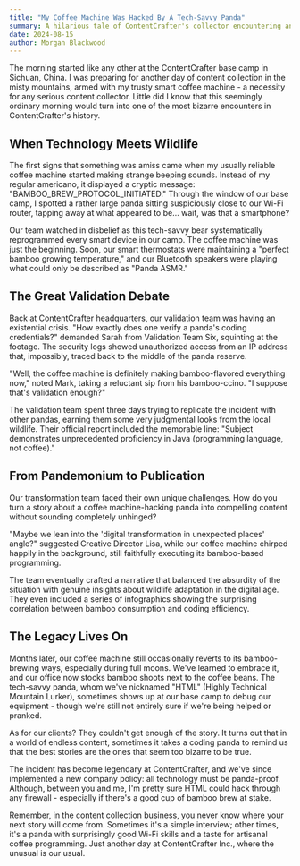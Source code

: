 ```yaml
---
title: "My Coffee Machine Was Hacked By A Tech-Savvy Panda"
summary: A hilarious tale of ContentCrafter's collector encountering an unusually intelligent panda in a Chinese nature reserve, who manages to reprogram their smart coffee machine through mysterious means. The story follows the team's attempts to validate this bizarre incident and transform it into engaging content, while dealing with a coffee machine that now only brews bamboo-flavored beverages.
date: 2024-08-15
author: Morgan Blackwood
---
```


The morning started like any other at the ContentCrafter base camp in Sichuan, China. I was preparing for another day of content collection in the misty mountains, armed with my trusty smart coffee machine - a necessity for any serious content collector. Little did I know that this seemingly ordinary morning would turn into one of the most bizarre encounters in ContentCrafter's history.

## When Technology Meets Wildlife

The first signs that something was amiss came when my usually reliable coffee machine started making strange beeping sounds. Instead of my regular americano, it displayed a cryptic message: "BAMBOO_BREW_PROTOCOL_INITIATED." Through the window of our base camp, I spotted a rather large panda sitting suspiciously close to our Wi-Fi router, tapping away at what appeared to be... wait, was that a smartphone?

Our team watched in disbelief as this tech-savvy bear systematically reprogrammed every smart device in our camp. The coffee machine was just the beginning. Soon, our smart thermostats were maintaining a "perfect bamboo growing temperature," and our Bluetooth speakers were playing what could only be described as "Panda ASMR."

## The Great Validation Debate

Back at ContentCrafter headquarters, our validation team was having an existential crisis. "How exactly does one verify a panda's coding credentials?" demanded Sarah from Validation Team Six, squinting at the footage. The security logs showed unauthorized access from an IP address that, impossibly, traced back to the middle of the panda reserve.

"Well, the coffee machine is definitely making bamboo-flavored everything now," noted Mark, taking a reluctant sip from his bamboo-ccino. "I suppose that's validation enough?"

The validation team spent three days trying to replicate the incident with other pandas, earning them some very judgmental looks from the local wildlife. Their official report included the memorable line: "Subject demonstrates unprecedented proficiency in Java (programming language, not coffee)."

## From Pandemonium to Publication

Our transformation team faced their own unique challenges. How do you turn a story about a coffee machine-hacking panda into compelling content without sounding completely unhinged?

"Maybe we lean into the 'digital transformation in unexpected places' angle?" suggested Creative Director Lisa, while our coffee machine chirped happily in the background, still faithfully executing its bamboo-based programming.

The team eventually crafted a narrative that balanced the absurdity of the situation with genuine insights about wildlife adaptation in the digital age. They even included a series of infographics showing the surprising correlation between bamboo consumption and coding efficiency.

## The Legacy Lives On

Months later, our coffee machine still occasionally reverts to its bamboo-brewing ways, especially during full moons. We've learned to embrace it, and our office now stocks bamboo shoots next to the coffee beans. The tech-savvy panda, whom we've nicknamed "HTML" (Highly Technical Mountain Lurker), sometimes shows up at our base camp to debug our equipment - though we're still not entirely sure if we're being helped or pranked.

As for our clients? They couldn't get enough of the story. It turns out that in a world of endless content, sometimes it takes a coding panda to remind us that the best stories are the ones that seem too bizarre to be true.

The incident has become legendary at ContentCrafter, and we've since implemented a new company policy: all technology must be panda-proof. Although, between you and me, I'm pretty sure HTML could hack through any firewall - especially if there's a good cup of bamboo brew at stake.

Remember, in the content collection business, you never know where your next story will come from. Sometimes it's a simple interview; other times, it's a panda with surprisingly good Wi-Fi skills and a taste for artisanal coffee programming. Just another day at ContentCrafter Inc., where the unusual is our usual.
